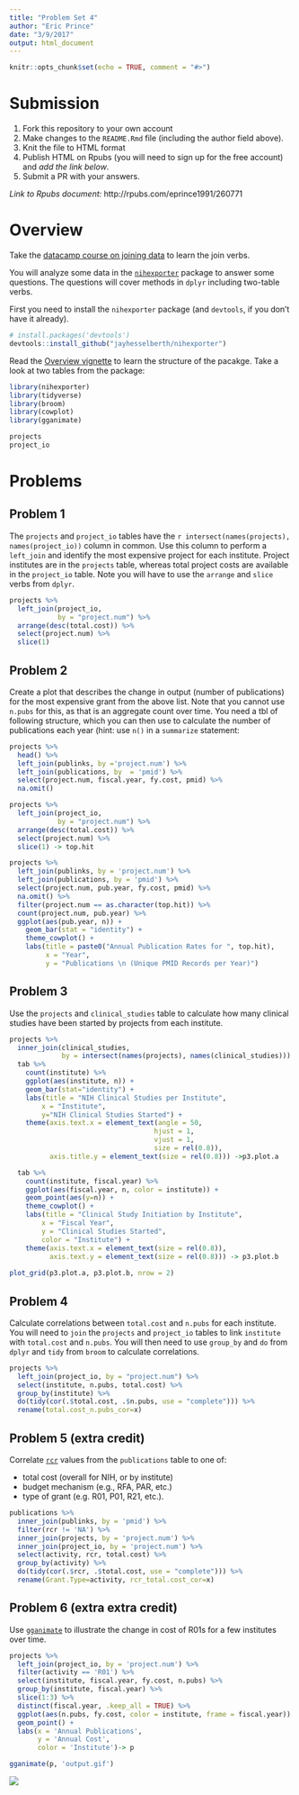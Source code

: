 ```yaml
---
title: "Problem Set 4"
author: "Eric Prince"
date: "3/9/2017"
output: html_document
---
```


```r
knitr::opts_chunk$set(echo = TRUE, comment = "#>")
```

# Submission

1. Fork this repository to your own account
1. Make changes to the `README.Rmd` file (including the author field above).
1. Knit the file to HTML format
1. Publish HTML on Rpubs (you will need to sign up for the free account) and *add the link below*.
1. Submit a PR with your answers.

*Link to Rpubs document:* http://rpubs.com/eprince1991/260771

# Overview

Take the [datacamp course on joining data](https://www.datacamp.com/courses/joining-data-in-r-with-dplyr) to learn the join verbs.

You will analyze some data in the [`nihexporter`](https://github.com/jayhesselberth/nihexporter) package to answer some questions. The questions will cover methods in `dplyr` including two-table verbs.

First you need to install the `nihexporter` package (and `devtools`, if you don't have it already).

```r
# install.packages('devtools')
devtools::install_github("jayhesselberth/nihexporter")
```

Read the [Overview vignette](http://jayhesselberth.github.io/nihexporter/articles/nihexporter.html) to learn the structure of the pacakge. Take a look at two tables from the package:

```r
library(nihexporter)
library(tidyverse)
library(broom)
library(cowplot)
library(gganimate)

projects
project_io
```

# Problems

## Problem 1

The `projects` and `project_io` tables have the `r intersect(names(projects), names(project_io))` column in common. Use this column to perform a `left_join` and identify the most expensive project for each institute. Project institutes are in the `projects` table, whereas total project costs are available in the `project_io` table. Note you will have to use the `arrange` and `slice` verbs from `dplyr`.

```r
projects %>% 
  left_join(project_io, 
            by = "project.num") %>% 
  arrange(desc(total.cost)) %>%
  select(project.num) %>%
  slice(1)
```

## Problem 2

Create a plot that describes the change in output (number of publications) for the most expensive grant from the above list. Note that you cannot use `n.pubs` for this, as that is an aggregate count over time. You need a tbl of following structure, which you can then use to calculate the number of publications each year (hint: use `n()` in a `summarize` statement:

```r
projects %>%
  head() %>%
  left_join(publinks, by ='project.num') %>%
  left_join(publications, by  = 'pmid') %>%
  select(project.num, fiscal.year, fy.cost, pmid) %>%
  na.omit()
```

```r

projects %>% 
  left_join(project_io, 
            by = "project.num") %>% 
  arrange(desc(total.cost)) %>%
  select(project.num) %>%
  slice(1) -> top.hit

projects %>%
  left_join(publinks, by = 'project.num') %>%
  left_join(publications, by = 'pmid') %>%
  select(project.num, pub.year, fy.cost, pmid) %>%
  na.omit() %>%
  filter(project.num == as.character(top.hit)) %>%
  count(project.num, pub.year) %>%
  ggplot(aes(pub.year, n)) +
    geom_bar(stat = "identity") +
    theme_cowplot() +
    labs(title = paste0("Annual Publication Rates for ", top.hit),
         x = "Year",
         y = "Publications \n (Unique PMID Records per Year)")
```

## Problem 3

Use the `projects` and `clinical_studies` table to calculate how many clinical studies have been started by projects from each institute.

```r

projects %>% 
  inner_join(clinical_studies, 
             by = intersect(names(projects), names(clinical_studies))) -> tab 
  tab %>% 
    count(institute) %>% 
    ggplot(aes(institute, n)) + 
    geom_bar(stat="identity") + 
    labs(title = "NIH Clinical Studies per Institute", 
        x = "Institute", 
        y="NIH Clinical Studies Started") + 
    theme(axis.text.x = element_text(angle = 50, 
                                    hjust = 1, 
                                    vjust = 1, 
                                    size = rel(0.8)),
          axis.title.y = element_text(size = rel(0.8))) ->p3.plot.a

  tab %>% 
    count(institute, fiscal.year) %>% 
    ggplot(aes(fiscal.year, n, color = institute)) + 
    geom_point(aes(y=n)) + 
    theme_cowplot() + 
    labs(title = "Clinical Study Initiation by Institute", 
        x = "Fiscal Year", 
        y = "Clinical Studies Started", 
        color = "Institute") +
    theme(axis.text.x = element_text(size = rel(0.8)),
          axis.text.y = element_text(size = rel(0.8))) -> p3.plot.b
  
plot_grid(p3.plot.a, p3.plot.b, nrow = 2)


```

## Problem 4

Calculate correlations between `total.cost` and `n.pubs` for each institute. You will need to `join` the `projects` and `project_io` tables to link `institute` with `total.cost` and `n.pubs`. You will then need to use `group_by` and `do` from `dplyr` and `tidy` from `broom` to calculate correlations.

```r
projects %>% 
  left_join(project_io, by = "project.num") %>% 
  select(institute, n.pubs, total.cost) %>% 
  group_by(institute) %>% 
  do(tidy(cor(.$total.cost, .$n.pubs, use = "complete"))) %>%
  rename(total.cost_n.pubs_cor=x)
```

## Problem 5 (extra credit)

Correlate [`rcr`](https://icite.od.nih.gov/) values from the `publications` table to one of:

- total cost (overall for NIH, or by institute)
- budget mechanism (e.g., RFA, PAR, etc.)
- type of grant (e.g. R01, P01, R21, etc.). 

```r
publications %>% 
  inner_join(publinks, by = 'pmid') %>% 
  filter(rcr != 'NA') %>% 
  inner_join(projects, by = 'project.num') %>% 
  inner_join(project_io, by = 'project.num') %>% 
  select(activity, rcr, total.cost) %>% 
  group_by(activity) %>% 
  do(tidy(cor(.$rcr, .$total.cost, use = "complete"))) %>%
  rename(Grant.Type=activity, rcr_total.cost_cor=x)
```

## Problem 6 (extra extra credit)

Use [`gganimate`](https://github.com/dgrtwo/gganimate) to illustrate the change in cost of R01s for a few institutes over time.

```r
projects %>% 
  left_join(project_io, by = 'project.num') %>% 
  filter(activity == 'R01') %>% 
  select(institute, fiscal.year, fy.cost, n.pubs) %>% 
  group_by(institute, fiscal.year) %>% 
  slice(1:3) %>% 
  distinct(fiscal.year, .keep_all = TRUE) %>% 
  ggplot(aes(n.pubs, fy.cost, color = institute, frame = fiscal.year)) + 
  geom_point() +
  labs(x = 'Annual Publications',
       y = 'Annual Cost',
       color = 'Institute')-> p

gganimate(p, 'output.gif')
```

![](output.gif)

